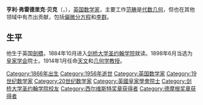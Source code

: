 '''亨利·弗雷德里克·贝克'''（{{lang-en|'''Henry Frederick Baker'''}}，{{bd|1866年|7月3日|1956年|3月17日}}），[[英国|英国]][[数学家|数学家]]，主要工作[[范畴|范畴]]是[[代数几何|代数几何]]，但也在其他领域中有杰出贡献，包括[[偏微分方程|偏微分方程]]和[[李群|李群]]。

== 生平 ==
他生于英国[[劍橋|劍橋]]，1884年10月进入[[剑桥大学圣约翰学院|剑桥大学圣约翰学院]]就读。1898年6月当选为[[皇家学会|皇家学会]]院士。1914年1月任命[[天文|天文]]和[[几何学|几何学]][[教授|教授]]。

{{德摩根奖章获得者}}
{{西尔维斯特奖章获得者}}

{{Authority control}}
{{DEFAULTSORT:Baker, Henry Frederick}}
[[Category:1866年出生|Category:1866年出生]]
[[Category:1956年逝世|Category:1956年逝世]]
[[Category:英国数学家|Category:英国数学家]]
[[Category:19世纪数学家|Category:19世纪数学家]]
[[Category:20世纪数学家|Category:20世纪数学家]]
[[Category:英國皇家學會院士|Category:英國皇家學會院士]]
[[Category:剑桥大学圣约翰学院校友|Category:剑桥大学圣约翰学院校友]]
[[Category:西尔维斯特奖章获得者|Category:西尔维斯特奖章获得者]]
[[Category:德摩根奖章获得者|Category:德摩根奖章获得者]]